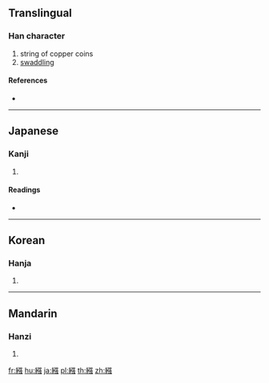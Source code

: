 {{character info/new}}
{{also|繈}}
==Translingual==

===Han character===
{{Han char|rn=120|rad=糸|as=13|sn=19|four=|canj=VFNRI,XVFNR}}

# string of copper coins
# [[swaddling]]

====References====
* {{Han ref|kx=0940.031|dkj=27375|hdz=53455.070|uh=7E66|ud=32358}}

----

==Japanese==

===Kanji===
{{ja-kanji|grade=|rs=糸13}}

# {{defn|lang=ja|sort=糸13}}

====Readings====
* {{ja-readings|on=[[きょう]] (kyō)|kun=[[ぜにさし]] (zenisashi), [[むつき]] (mutsuki)|nanori=}}

----

==Korean==

===Hanja===
{{ko-hanja|hangeul=강|eumhun=|rv=gang|mr=kang|y=kang}}

# {{defn|lang=ko|sort=糸13}}

----

==Mandarin==

===Hanzi===
{{cmn-hanzi|pin=[[qiǎng]] ([[qiang3]])|wg=ch'iang<sup>3</sup>}}

# {{defn|lang=cmn|sort=糸13}}

[[fr:繦]]
[[hu:繦]]
[[ja:繦]]
[[pl:繦]]
[[th:繦]]
[[zh:繦]]